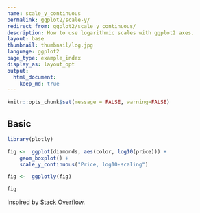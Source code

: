 ```yaml
---
name: scale_y_continuous
permalink: ggplot2/scale-y/
redirect_from: ggplot2/scale_y_continuous/
description: How to use logarithmic scales with ggplot2 axes.
layout: base
thumbnail: thumbnail/log.jpg
language: ggplot2
page_type: example_index
display_as: layout_opt
output:
  html_document:
    keep_md: true
---
```


```r
knitr::opts_chunk$set(message = FALSE, warning=FALSE)
```
## Basic

```r
library(plotly)

fig <-  ggplot(diamonds, aes(color, log10(price))) +
    geom_boxplot() +
    scale_y_continuous("Price, log10-scaling")

fig <-  ggplotly(fig)

fig
```
Inspired by <a href="http://stackoverflow.com/questions/4699493/transform-only-one-axis-to-log10-scale-with-ggplot2">Stack Overflow</a>.
